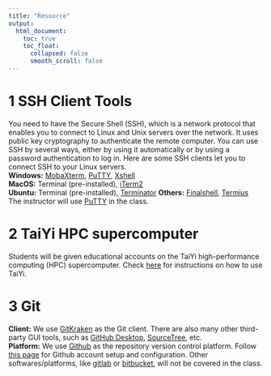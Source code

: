 ```yaml
---
title: "Resource"
output:
  html_document:
    toc: true
    toc_float:
      collapsed: false
      smooth_scroll: false
---
```


# 1 SSH Client Tools
You need to have the Secure Shell (SSH), which is a network protocol that enables you to connect to Linux and Unix servers over the network. It uses public key cryptography to authenticate the remote computer. You can use SSH by several ways, either by using it automatically or by using a password authentication to log in. Here are some SSH clients let you to connect SSH to your Linux servers.  
**Windows:** 
[MobaXterm](https://mobaxterm.mobatek.net), [PuTTY](https://www.chiark.greenend.org.uk/~sgtatham/putty),   [Xshell](https://www.netsarang.com/en/xshell)  
**MacOS:**
Terminal (pre-installed), [iTerm2](https://www.iterm2.com/)  
**Ubuntu:**
Terminal (pre-installed), [Terminator](https://www.2daygeek.com/terminator-linux-terminal-emulator-supports-multiple-terminals-in-one-window) 
**Others:**
[Finalshell](http://www.hostbuf.com),  [Termius](https://termius.com)  
The instructor will use [PuTTY](https://www.chiark.greenend.org.uk/~sgtatham/putty) in the class.

# 2 TaiYi HPC supercomputer
Students will be given educational accounts on the TaiYi high-performance computing (HPC) supercomputer. Check [here](http://hpc.sustech.edu.cn/index.html) for instructions on how to use TaiYi.

# 3 Git
**Client:** We use [GitKraken](https://www.gitkraken.com/git-client) as the Git client. There are also many other third-party GUI tools, such as [GitHub Desktop](https://desktop.github.com/), [SourceTree](https://www.sourcetreeapp.com/), etc.  
**Platform:** We use [Github](https://github.com) as the repository version control platform. Follow [this page](https://git-scm.com/book/en/v2/GitHub-Account-Setup-and-Configuration) for Github account setup and configuration. Other softwares/platforms, like [gitlab](https://about.gitlab.com) or [bitbucket](https://bitbucket.org), will not be covered in the class.   